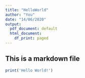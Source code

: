 ```yaml
---
title: "HelloWorld"
author: "You"
date: "14/06/2020"
output:
  pdf_document: default
  html_document:
    df_print: paged
---
```

## This is a markdown file

```r
print('Hello World!')
```
